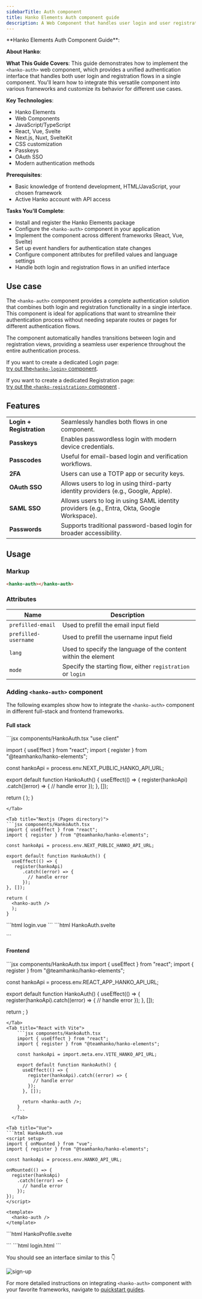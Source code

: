 ```yaml
---
sidebarTitle: Auth component
title: Hanko Elements Auth component guide
description: A Web Component that handles user login and user registration.
---
```



<div class="hidden">
**Hanko Elements Auth Component Guide**:

**About Hanko**:
<HankoAbout />

**What This Guide Covers**: This guide demonstrates how to implement the `<hanko-auth>` web component, which provides a unified authentication interface that handles both user login and registration flows in a single component. You'll learn how to integrate this versatile component into various frameworks and customize its behavior for different use cases.

**Key Technologies**:
- Hanko Elements
- Web Components
- JavaScript/TypeScript
- React, Vue, Svelte
- Next.js, Nuxt, SvelteKit
- CSS customization
- Passkeys
- OAuth SSO
- Modern authentication methods

**Prerequisites**:
- Basic knowledge of frontend development, HTML/JavaScript, your chosen framework
- Active Hanko account with API access

**Tasks You'll Complete**: 
- Install and register the Hanko Elements package
- Configure the `<hanko-auth>` component in your application
- Implement the component across different frameworks (React, Vue, Svelte)
- Set up event handlers for authentication state changes
- Configure component attributes for prefilled values and language settings
- Handle both login and registration flows in an unified interface
</div>

## Use case
The `<hanko-auth>` component provides a complete authentication solution that combines both login and registration functionality in a single interface. This component is ideal for applications that want to streamline their authentication process without needing separate routes or pages for different authentication flows.

The component automatically handles transitions between login and registration views, providing a seamless user experience throughout the entire authentication process.

If you want to create a dedicated Login page: \
[try out the`<hanko-login>` component](/guides/hanko-elements/login-component).

If you want to create a dedicated Registration page:  \
[try out the `<hanko-registration>` component](/guides/hanko-elements/register-component) .


## Features
|  |  |
| --- | --- |
|  **Login + Registration** | Seamlessly handles both flows in one component.
|  **Passkeys** | Enables passwordless login with modern device credentials.
|  **Passcodes** | Useful for email-based login and verification workflows.
|  **2FA** | Users can use a TOTP app or security keys.
|  **OAuth SSO** | 	Allows users to log in using third-party identity providers (e.g., Google, Apple).
|  **SAML SSO** | 	Allows users to log in using SAML identity providers (e.g., Entra, Okta, Google Workspace).
|  **Passwords** | Supports traditional password-based login for broader accessibility.

## Usage

### Markup

```html 
<hanko-auth></hanko-auth>
```

### Attributes

| Name | Description |
| --- | --- |
| `prefilled-email` | Used to prefill the email input field |
| `prefilled-username` | Used to prefill the username input field |
| `lang` | Used to specify the language of the content within the element |
| `mode` | Specify the starting flow, either `registration` or `login`  |


### Adding `<hanko-auth>` component

The following examples show how to integrate the `<hanko-auth>` component in different full-stack and frontend frameworks.

#### Full stack

<Tabs>
<Tab title="Nextjs (App directory)">
```jsx components/HankoAuth.tsx
"use client"

import { useEffect } from "react";
import { register } from "@teamhanko/hanko-elements";

const hankoApi = process.env.NEXT_PUBLIC_HANKO_API_URL;

export default function HankoAuth() {
  useEffect(() => {
   register(hankoApi)
      .catch((error) => {
        // handle error
      });
  }, []);

return (
<hanko-auth />
);
}
```
</Tab>

<Tab title="Nextjs (Pages directory)">
```jsx components/HankoAuth.tsx
import { useEffect } from "react";
import { register } from "@teamhanko/hanko-elements";

const hankoApi = process.env.NEXT_PUBLIC_HANKO_API_URL;

export default function HankoAuth() {
  useEffect(() => {
   register(hankoApi)
      .catch((error) => {
        // handle error
      });
}, []);

return (
  <hanko-auth />
  );
}
```
</Tab>

<Tab title="Nuxt">
```html login.vue
<template>
  <hanko-auth />
</template>
```
</Tab>


<Tab title="SvelteKit">
```html HankoAuth.svelte
<script>
  import { onMount } from "svelte";
  import { goto } from "$app/navigation";
  import { register } from "@teamhanko/hanko-elements";
  import { env } from "$env/dynamic/public";
  const hankoApi = env.PUBLIC_HANKO_API_URL;

  const redirectAfterLogin = () => {
    goto("/dashboard");
  };

  onMount(async () => {
    register(hankoApi).catch((error) => {
      // handle error
    });
  });
</script>

<hanko-auth on:onSessionCreated={redirectAfterLogin} />
```
</Tab>
</Tabs>

#### Frontend 


<Tabs>
<Tab title="Create React App">
```jsx components/HankoAuth.tsx
import { useEffect } from "react";
import { register } from "@teamhanko/hanko-elements";

const hankoApi = process.env.REACT_APP_HANKO_API_URL;

export default function HankoAuth() {
  useEffect(() => {
    register(hankoApi).catch((error) => {
      // handle error
    });
  }, []);

  return <hanko-auth />;
}
```
</Tab>
<Tab title="React with Vite">
    ```jsx components/HankoAuth.tsx
    import { useEffect } from "react";
    import { register } from "@teamhanko/hanko-elements";

    const hankoApi = import.meta.env.VITE_HANKO_API_URL;

    export default function HankoAuth() {
      useEffect(() => {
        register(hankoApi).catch((error) => {
          // handle error
        });
      }, []);

      return <hanko-auth />;
    }
    ```
  </Tab>

<Tab title="Vue">
```html HankoAuth.vue
<script setup>
import { onMounted } from "vue";
import { register } from "@teamhanko/hanko-elements";

const hankoApi = process.env.HANKO_API_URL;

onMounted(() => {
  register(hankoApi)
    .catch((error) => {
      // handle error
    });
});
</script>

<template>
  <hanko-auth />
</template>
```
</Tab>

<Tab title="Svelte">
```html HankoProfile.svelte
<script>
  import { register } from "@teamhanko/hanko-elements";
  import { onMount } from "svelte";
  import { env } from "$env/dynamic/public";

  const hankoApi = env.PUBLIC_HANKO_API_URL;

  onMount(async () => {
    register(hankoApi).catch((error) => {
      // handle error
    });
  });
</script>

<hanko-auth />
```
</Tab>

<Tab title="JavaScript">
```html login.html
<body>
  <hanko-auth />

  <script type="module">
    import { register } from "https://esm.run/@teamhanko/hanko-elements";

    await register(process.env.HANKO_API_URL);
  </script>
</body>
```
</Tab>
</Tabs>

You should see an interface similar to this 👇
<Frame>
<img src="/images/fullstack-guide/next-one.png" alt="sign-up" width={500} style={{ borderRadius: '0.5rem' }}/>
</Frame>


For more detailed instructions on integrating `<hanko-auth>` component with your favorite frameworks, navigate to [quickstart guides](/quickstarts/fullstack). 





